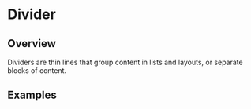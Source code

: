 
<Meta of={DividerStories} />

# Divider

<ResourceLinks
  sourceCode="https://github.com/cultureamp/kaizen-design-system/tree/main/packages/components/src/Divider"
  figma="https://www.figma.com/file/ZRfnoNUXbGZv4eVWLbF4Az/%EF%B8%8F%F0%9F%96%BC%EF%B8%8F-Component-Gallery?node-id=6%3A18248&t=P1w10jr2cpPuaayw-1"
  designGuidelines="https://cultureamp.atlassian.net/wiki/spaces/DesignSystem/pages/3082061035/Divider"
  className="!kz-mb-8"
/>

<KAIOInstallation exportNames="Divider" />

## Overview

Dividers are thin lines that group content in lists and layouts, or separate blocks of content.

<Canvas of={DividerStories.Playground} />
<Controls of={DividerStories.Playground} />

## Examples

<DocsStory of={DividerStories.ContentGroup} />
